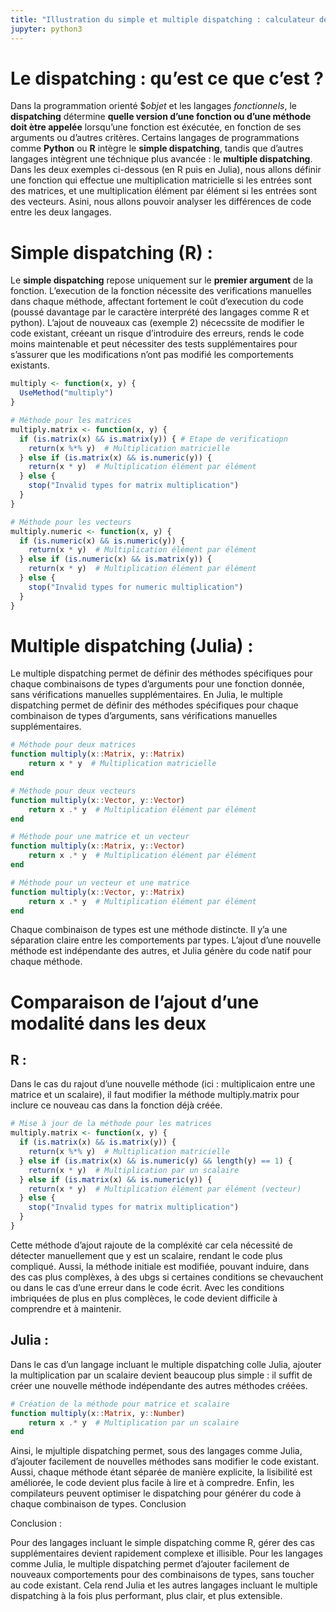 ```yaml
---
title: "Illustration du simple et multiple dispatching : calculateur de dérivées"
jupyter: python3
---
```

# Le dispatching : qu'est ce que c'est ?
Dans la programmation orienté $*objet* et les langages *fonctionnels*, le **dispatching** détermine **quelle version d'une fonction ou d'une méthode doit ètre appelée** lorsqu'une fonction est éxécutée, en fonction de ses arguments ou d'autres critères. Certains langages de programmations comme **Python** ou **R** intègre le **simple dispatching**, tandis que d'autres langages intègrent une téchnique plus avancée : le **multiple dispatching**. Dans les deux exemples ci-dessous (en R puis en Julia), nous allons définir une fonction qui effectue une multiplication matricielle si les entrées sont des matrices, et une multiplication élément par élément si les entrées sont des vecteurs. Asini, nous allons pouvoir analyser les différences de code entre les deux langages.

# Simple dispatching (R) :

Le **simple dispatching** repose uniquement sur le **premier argument** de la fonction. L'execution de la fonction nécessite des verifications manuelles dans chaque méthode, affectant fortement le coût d'execution du code (poussé davantage par le caractère interprété des langages comme R et python). L'ajout de nouveaux cas (exemple 2) nécecssite de modifier le code existant, créeant un risque d'introduire des erreurs, rends le code moins maintenable et peut nécessiter des tests supplémentaires pour s'assurer que les modifications n'ont pas modifié les comportements existants.

```r
multiply <- function(x, y) {
  UseMethod("multiply")
}

# Méthode pour les matrices
multiply.matrix <- function(x, y) {
  if (is.matrix(x) && is.matrix(y)) { # Etape de verificatiopn
    return(x %*% y)  # Multiplication matricielle
  } else if (is.matrix(x) && is.numeric(y)) {
    return(x * y)  # Multiplication élément par élément
  } else {
    stop("Invalid types for matrix multiplication")
  }
}

# Méthode pour les vecteurs
multiply.numeric <- function(x, y) {
  if (is.numeric(x) && is.numeric(y)) {
    return(x * y)  # Multiplication élément par élément
  } else if (is.numeric(x) && is.matrix(y)) {
    return(x * y)  # Multiplication élément par élément
  } else {
    stop("Invalid types for numeric multiplication")
  }
}
```


# Multiple dispatching (Julia) :

Le multiple dispatching permet de définir des méthodes spécifiques pour chaque combinaisons de types d'arguments pour une fonction donnée, sans vérifications manuelles supplémentaires.
En Julia, le multiple dispatching permet de définir des méthodes spécifiques pour chaque combinaison de types d'arguments, sans vérifications manuelles supplémentaires.

```julia
# Méthode pour deux matrices
function multiply(x::Matrix, y::Matrix)
    return x * y  # Multiplication matricielle
end

# Méthode pour deux vecteurs
function multiply(x::Vector, y::Vector)
    return x .* y  # Multiplication élément par élément
end

# Méthode pour une matrice et un vecteur
function multiply(x::Matrix, y::Vector)
    return x .* y  # Multiplication élément par élément
end

# Méthode pour un vecteur et une matrice
function multiply(x::Vector, y::Matrix)
    return x .* y  # Multiplication élément par élément
end
```

Chaque combinaison de types est une méthode distincte. Il y'a une séparation claire entre les comportements par types. L'ajout d'une nouvelle méthode est indépendante des autres, et Julia génère du code natif pour chaque méthode.


# Comparaison de l'ajout d'une modalité dans les deux 

## R : 
Dans le cas du rajout d'une nouvelle méthode (ici : multiplicaion entre une matrice et un scalaire), il faut modifier la méthode multiply.matrix pour inclure ce nouveau cas dans la fonction déjà créée.

```r
# Mise à jour de la méthode pour les matrices
multiply.matrix <- function(x, y) {
  if (is.matrix(x) && is.matrix(y)) {
    return(x %*% y)  # Multiplication matricielle
  } else if (is.matrix(x) && is.numeric(y) && length(y) == 1) {
    return(x * y)  # Multiplication par un scalaire
  } else if (is.matrix(x) && is.numeric(y)) {
    return(x * y)  # Multiplication élément par élément (vecteur)
  } else {
    stop("Invalid types for matrix multiplication")
  }
}
```

Cette méthode d'ajout rajoute de la compléxité car cela nécessité de détecter manuellement que y est un scalaire, rendant le code plus compliqué. Aussi, la méthode initiale est modifiée, pouvant induire, dans des cas plus complèxes, à des ubgs si certaines conditions se chevauchent ou dans le cas d'une erreur dans le code écrit. Avec les conditions imbriquées de plus en plus complèces, le code devient difficile à comprendre et à maintenir.

## Julia :

Dans le cas d'un langage incluant le multiple dispatching colle Julia, ajouter la multiplication par un scalaire devient beaucoup plus simple : il suffit de créer une nouvelle méthode indépendante des autres méthodes créées.
```julia
# Création de la méthode pour matrice et scalaire
function multiply(x::Matrix, y::Number)
    return x .* y  # Multiplication par un scalaire
end
```

Ainsi, le mjultiple dispatching permet, sous des langages comme Julia, d'ajouter facilement de nouvelles méthodes sans modifier le code existant. Aussi, chaque méthode étant séparée de manière explicite, la lisibilité est améliorée, le code devient plus facile à lire et à compredre. Enfin, les compilateurs peuvent optimiser le dispatching pour générer du code à chaque combinaison de types.
Conclusion

Conclusion :

Pour des langages incluant le simple dispatching comme R, gérer des cas supplémentaires devient rapidement complexe et illisible. Pour les langages comme Julia, le multiple dispatching permet d'ajouter facilement de nouveaux comportements pour des combinaisons de types, sans toucher au code existant. Cela rend Julia et les autres langages incluant le multiple dispatching à la fois plus performant, plus clair, et plus extensible.